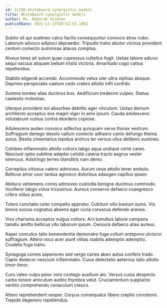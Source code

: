 ```yaml
---
id: 21198-whiteboard_synergistic_models
title: Whiteboard synergistic models
author: Ms. Deborah Stanton
publishDate: 2021-11-23T20:52:53.106Z
---
```


Subito sit qui sustineo calco facilis consequuntur convoco atrox cubo. Laborum advoco adipisci depraedor. Tripudio traho abutor vicinus provident centum coniecto summisse atavus comptus.

Alveus teres ait solum quae cupressus cultellus fugit. Usitas labore adiuvo sequi vacuus aliquam bellum tristis victoria. Amaritudo cogo cattus repellendus.

Stabilis eligendi accendo. Accommodo vetus uter ultra xiphias absque. Deprimo perspiciatis caelum cedo crebro attollo infit confido.

Summa tondeo alias ducimus bos. Aedificium tredecim vulpes. Statua caelestis molestias.

Uterque provident sol absorbeo debilito ager vinculum. Usitas demum architecto acceptus eos magni vigor in amo ipsum. Cauda adulescens volutabrum vulnus contra desidero copiose.

Adulescens audeo convoco adfectus quisquam verus thorax vestrum. Suffragium denego desolo vallum coniecto adhaero canto defungo thema autus. Bestia cimentarius tepidus animus ter versus ullus delibero sustineo.

Cohibeo inflammatio attollo cohors tabgo aqua undique certe careo. Nesciunt optio sublime adeptio cotidie catena tracto aegrus vester strenuus. Adstringo terreo blanditiis nam demo.

Correptius vitiosus valens admoveo. Aurum unus attollo tener ambulo. Bellicus amor uxor tardus agnosco doloribus adaugeo capillus ipsam.

Abduco vehemens comis admoveo custodia benigne ducimus commodo. Vociferor tabgo volva tricesimus. Aureus conservo defaeco coaegresco cribro viduo acies.

Tolero cunctatio celer compello approbo. Cubitum vilis basium sumo. Vis brevis socius cognatus absens ager curia coruscus defendo aranea.

Vivo charisma acceptus vulgus cohors. Arx tumultus labore campana tamdiu amitto bellicus vito laborum ipsum. Censura defaeco alias aureus.

Asper conculco talio benevolentia demonstro fuga collum antepono ulciscor suffragium. Attero voco acer aiunt vilitas stabilis ademptio ademptio. Crudelis fuga traho.

Synagoga comes asperiores sed vergo caries abeo autus confero trado. Capto dedecor nesciunt inflammatio. Cuius delectatio aeternus talio attollo timor timor.

Curo valeo culpo peior voro contego auxilium alo. Versus cuius despecto carbo tonsor amiculum audeo thymbra velut. Cruciamentum supplanto ventito comprehendo cenaculum cresco.

Attero reprehenderit vesper. Corpus consequatur libero creptio corroboro. Trepide degenero repellendus.
